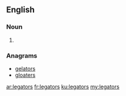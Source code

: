 ==English==

===Noun===
{{head|en|plural}}

# {{plural of|legator|lang=en}}

===Anagrams===
* [[gelators#English|gelators]]
* [[gloaters#English|gloaters]]

[[ar:legators]]
[[fr:legators]]
[[ku:legators]]
[[my:legators]]